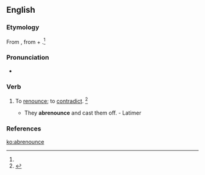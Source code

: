 ==English==

===Etymology===
From {{etyl|ML.}} {{term|abrenunciare|lang=la}}, from {{term|ab-||from|lang=la}} + {{term|renuntio||revoke|lang=la}}.<ref name=SOED/>

===Pronunciation===
* {{a|US}} {{IPA|/ˌæb.ɹiˈnaʊnts/}}

===Verb===
{{en-verb|abrenounc|ing}}

# {{transitive}} {{obsolete}} To [[renounce]]; to [[contradict]]. {{defdate|Attested from the mid 16<sup>th</sup> century until the mid 17<sup>th</sup> century.}}<ref name=SOED>{{reference-book | last =| first = | authorlink =  | coauthors =  | editor =Brown, Lesley  | others =  | title = The Shorter Oxford English Dictionary | origdate =  | origyear = 1933| origmonth =  | url =  | format =  | accessdate =  | accessyear =  | accessmonth =  | edition = 5th | date =  | year =2003| month =  | publisher =Oxford University Press  | location =Oxford, UK | language =  | id =  | doi = | isbn =978-0-19-860575-7 | lccn = | ol = | pages =8| chapter =  | chapterurl =  | quote =}}</ref>
#* They '''abrenounce''' and cast them off. - Latimer

===References===
<references/>

[[ko:abrenounce]]